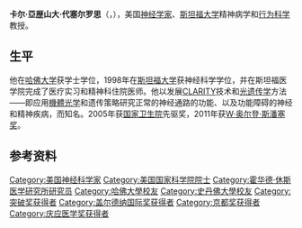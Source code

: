 {{Infobox scientist
| name              = 卡尔·代塞尔罗思<br />（Karl Deisseroth）
| image             = Karl Deisseroth's Projections, Optogenetics, Disassocation, and Psychedelics (52095403529) (cropped).jpg
| image_size        = 
| alt               = 
| caption           = 
| birth_date        = {{birth date and age|1971|11|18}}
| birth_place       = {{USA}}[[麻薩諸塞州|麻薩諸塞州]][[波士頓|波士頓]]
| death_date        = <!-- {{Death date and age|YYYY|MM|DD|YYYY|MM|DD}} (death date then birth date) -->
| death_place       = 
| resting_place             = 
| resting_place_coordinates = <!-- {{Coord|LAT|LONG|type:landmark|display=inline,title}} -->
| residence         = 
| citizenship       = 
| nationality       ={{USA}}
| fields            = [[神经科学|神经科学]], [[精神病学|精神病学]], [[生物工程|生物工程]]
| workplaces        = [[斯坦福大学|斯坦福大学]], [[卡罗琳学院|卡罗琳学院]]
| alma_mater        = [[哈佛大学|哈佛大学]], [[斯坦福大学|斯坦福大学]]
| thesis_title      = 
| thesis_url        = 
| thesis_year       = 
| academic_advisors =
| doctoral_students = 
| notable_students  = 
| known_for         = [[光遗传学|光遗传学]], [[CLARITY|CLARITY]]
| author_abbrev_bot = 
| author_abbrev_zoo = 
| influences        = 
| influenced        = 
| awards            = [[Golden_Brain_Award|Golden Brain Award]] <small>(2009)</small><br>[[Richard_Lounsbery_Award|Richard Lounsbery Award]]  {{small|(2013)}}<br />[[Dickson_Prize|Dickson Prize in Science]]  {{small|(2013)}}<br />[[庆应医学奖|庆应医学奖]]  {{small|(2014)}}<br>[[Albany_Medical_Center_Prize|Albany Medical Center Prize]] <small>(2015)</small><br>[[BBVA_Foundation_Frontiers_of_Knowledge_Award|BBVA Foundation Frontiers of Knowledge Award]] <small>(2015)</small><br> [[生命科学突破奖|生命科学突破奖]] <small>(2016)</small>
| signature         = <!--(filename only)-->
| signature_alt     = 
| website           = <!-- {{URL|www.example.com}} -->
| footnotes         = 
| spouse            = 
}}

'''卡尔·亞歴山大·代塞尔罗思'''（{{lang-en|Karl Alexander Deisseroth}}，{{bd|1971年|11月18日||}}），美国[[神经学家|神经学家]]、[[斯坦福大学|斯坦福大学]]精神病学和[[行为科学|行为科学]]教授。

== 生平 ==
他在[[哈佛大学|哈佛大学]]获学士学位，1998年在[[斯坦福大学|斯坦福大学]]获神经科学学位，并在斯坦福医学院完成了医疗实习和精神科住院医师。他以发展[[CLARITY|CLARITY]]技术和[[光遗传学|光遗传学]]方法——即应用[[集成光学|機體光学]]和遗传策略研究正常的神经通路的功能、以及功能障碍的神经和精神疾病，而知名。2005年获[[国家卫生院|国家卫生院]]先驱奖，2011年获[[W·奥尔登·斯潘塞奖|W·奥尔登·斯潘塞奖]]。

== 参考资料 ==
{{reflist}}

{{突破奖获得者}}
{{京都奖获得者|advanced-technology}}
{{加拿大盖尔德纳国际奖获得者}}

{{Authority control}}
{{DEFAULTSORT:Deisseroth, Karl}}
[[Category:美国神经科学家|Category:美国神经科学家]]
[[Category:美国国家科学院院士|Category:美国国家科学院院士]]
[[Category:霍华德·休斯医学研究所研究员|Category:霍华德·休斯医学研究所研究员]]
[[Category:哈佛大學校友|Category:哈佛大學校友]]
[[Category:史丹佛大學校友|Category:史丹佛大學校友]]
[[Category:突破奖获得者|Category:突破奖获得者]]
[[Category:盖尔德纳国际奖获得者|Category:盖尔德纳国际奖获得者]]
[[Category:京都奖获得者|Category:京都奖获得者]]
[[Category:庆应医学奖获得者|Category:庆应医学奖获得者]]